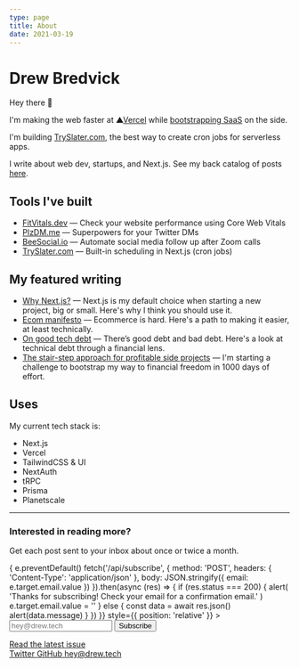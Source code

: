 ```yaml
---
type: page
title: About
date: 2021-03-19
---
```


<h1>Drew Bredvick </h1>

Hey there 👋

I'm making the web faster at ▲[Vercel](/posts/vercel) while [bootstrapping SaaS](/posts/bootstrap-1000) on the side.

I'm building [TrySlater.com](https://tryslater.com), the best way to create cron jobs for serverless apps.

I write about web dev, startups, and Next.js. See my back catalog of posts [here](/posts).

## Tools I've built

- [FitVitals.dev](http://fitvitals.dev) — Check your website performance using Core Web Vitals
- [PlzDM.me](http://plzdm.me) — Superpowers for your Twitter DMs
- [BeeSocial.io](https://beesocial.io) — Automate social media follow up after Zoom calls
- [TrySlater.com](https://tryslater.com) — Built-in scheduling in Next.js (cron jobs)

## My featured writing

- [Why Next.js?](/posts/why-nextjs) — Next.js is my default choice when starting a new project, big or small. Here's why I think you should use it.
- [Ecom manifesto](/posts/ecom-manifesto) — Ecommerce is hard. Here's a path to making it easier, at least technically.
- [On good tech debt](/posts/on-good-tech-debt) — There’s good debt and bad debt. Here's a look at technical debt through a financial lens.
- [The stair-step approach for profitable side projects](/posts/bootstrap-1000) — I'm starting a challenge to bootstrap my way to financial freedom in 1000 days of effort.

## Uses

My current tech stack is:

- Next.js
- Vercel
- TailwindCSS & UI
- NextAuth
- tRPC
- Prisma
- Planetscale

---

<div>
  <div
    style={{
      display: 'block',
      border: '.5px solid #bfdbfe',
      padding: '12px',
      borderRadius: '4px',
      marginTop: '12px'
    }}
  >
    <h3  style={{ margin: '0px', marginBottom: '4px', padding: '0px' }}>
      Interested in reading more?
    </h3>
    <p style={{ margin: '0px', padding: '0px', marginBottom: '16px' }}>
      Get each post sent to your inbox about once or twice a month.
    </p>
    <form
      onSubmit={(e) => {
        e.preventDefault()
        fetch('/api/subscribe', {
          method: 'POST',
          headers: {
            'Content-Type': 'application/json'
          },
          body: JSON.stringify({
            email: e.target.email.value
          })
        }).then(async (res) => {
          if (res.status === 200) {
            alert(
              'Thanks for subscribing! Check your email for a confirmation email.'
            )
            e.target.email.value = ''
          } else {
            const data = await res.json()
            alert(data.message)
          }
        })
      }}
      style={{ position: 'relative' }}
    >
      <input
        name="email"
        placeholder="hey@drew.tech"
        className=""
        style={{
          border: '1px solid #e5e7eb',
          padding: '0.4rem',
          width: '50%',
          borderRadius: '4px',
          width: '100%'
        }}
        type="email"
      />
      <button
        type="submit"
        className="text-gray-400
                hover:text-gray-500
                dark:text-gray-300
                dark:hover:text-gray-200
                bg-gray-200
                hover:bg-gray-300
                dark:bg-gray-600
                dark:hover:bg-gray-700"
        style={{
          display: 'flex',
          alignItems: 'center',
          justifyItems: 'center',
          position: 'absolute',
          right: 6,
          top: 6,
          paddingTop: '6px',
          paddingRight: '12px',
          paddingBottom: '6px',
          paddingLeft: '12px',
          fontWeight: 'bold',
          height: '2rem',
          borderRadius: '4px'
        }}
      >
        Subscribe
      </button>
    </form>
    <div >
      <a href="https://signup.drew.tech/" className="
                select-none
                transition-colors
                text-sm
                text-gray-400
                hover:text-gray-500
                dark:text-gray-300
                dark:hover:text-gray-200
                bg-gray-200
                hover:bg-gray-300
                dark:bg-gray-600
                dark:hover:bg-gray-700
              " target="_blank">
        Read the latest issue
      </a>
    </div>
  </div>

  <div>
    <a
      href="https://twitter.com/dbredvick"
      className="umami--click--twitter-link"
    >
      Twitter
    </a>
    <a
      className="umami--click--github-link"
      href="https://github.com/dbredvick"
    >
      GitHub
    </a>
    <a className="umami--click--email-link" href="mailto:hey@drew.tech">
      hey@drew.tech
    </a>
  </div>
</div>
